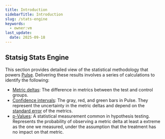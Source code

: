 ```yaml
---
title: Introduction
sidebarTitle: Introduction
slug: /stats-engine
keywords:
  - owner:vm
last_update:
  date: 2025-09-18
---
```


## Statsig Stats Engine

This section provides detailed view of the statistical methodology that powers [Pulse](/pulse/read-pulse). Delivering these results involves a series of calculations to identify the following:
* [Metric deltas](/stats-engine/metric-deltas): The difference in metrics between the test and control groups.
* [Confidence intervals](/stats-engine/confidence-intervals): The gray, red, and green bars in Pulse. They represent the uncertainty in the metric deltas and depend on the [standard error](/stats-engine/variance) of the metrics. 
* [p-Values](/stats-engine/p-value): A statistical measurement common in hypothesis testing.  Represents the probability of observing a metric delta at least a extreme as the one we measured, under the assumption that the treatment has no impact on that metric. 

